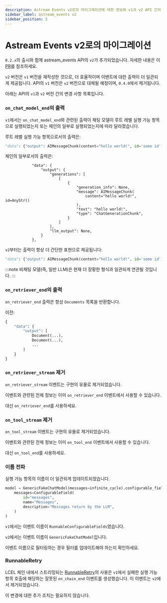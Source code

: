 ```yaml
---
description: Astream Events v2로의 마이그레이션에 대한 정보와 v1과 v2 API 간의 변경 사항을 설명합니다.
sidebar_label: astream_events v2
sidebar_position: 2
---
```


# Astream Events v2로의 마이그레이션

`0.2.x`의 출시와 함께 astream_events API의 `v2`가 추가되었습니다. 자세한 내용은 이 [PR](https://github.com/langchain-ai/langchain/pull/21638)를 참조하세요.

`v2` 버전은 `v1` 버전을 재작성한 것으로, 더 효율적이며 이벤트에 대한 출력이 더 일관되게 제공됩니다. API의 `v1` 버전은 `v2` 버전으로 대체될 예정이며, `0.4.0`에서 제거됩니다.

아래는 API의 `v1`과 `v2` 버전 간의 변경 사항 목록입니다.

### `on_chat_model_end`의 출력

`v1`에서는 `on_chat_model_end`와 관련된 출력이 채팅 모델이 루트 레벨 실행 가능 항목으로 실행되었는지 또는 체인의 일부로 실행되었는지에 따라 달라졌습니다.

루트 레벨 실행 가능 항목으로서의 출력은:

```python
"data": {"output": AIMessageChunk(content="hello world!", id='some id')}
```


체인의 일부로서의 출력은:

```
            "data": {
                "output": {
                    "generations": [
                        [
                            {
                                "generation_info": None,
                                "message": AIMessageChunk(
                                    content="hello world!", id=AnyStr()
                                ),
                                "text": "hello world!",
                                "type": "ChatGenerationChunk",
                            }
                        ]
                    ],
                    "llm_output": None,
                }
            },
```


`v2`부터는 출력이 항상 더 간단한 표현으로 제공됩니다:

```python
"data": {"output": AIMessageChunk(content="hello world!", id='some id')}
```


:::note
비채팅 모델(즉, 일반 LLM)은 현재 더 장황한 형식과 일관되게 연관될 것입니다.
:::

### `on_retriever_end`의 출력

`on_retriever_end` 출력은 항상 `Documents` 목록을 반환합니다.

이전:
```python
{
    "data": {
        "output": [
            Document(...),
            Document(...),
            ...
        ]
    }
}
```


### `on_retriever_stream` 제거

`on_retriever_stream` 이벤트는 구현의 유물로 제거되었습니다.

이벤트와 관련된 전체 정보는 이미 `on_retriever_end` 이벤트에서 사용할 수 있습니다.

대신 `on_retriever_end`를 사용하세요.

### `on_tool_stream` 제거

`on_tool_stream` 이벤트는 구현의 유물로 제거되었습니다.

이벤트와 관련된 전체 정보는 이미 `on_tool_end` 이벤트에서 사용할 수 있습니다.

대신 `on_tool_end`를 사용하세요.

### 이름 전파

실행 가능 항목의 이름이 더 일관되게 업데이트되었습니다.

```python
model = GenericFakeChatModel(messages=infinite_cycle).configurable_fields(
    messages=ConfigurableField(
        id="messages",
        name="Messages",
        description="Messages return by the LLM",
    )
)
```


`v1`에서는 이벤트 이름이 `RunnableConfigurableFields`였습니다.

`v2`에서는 이벤트 이름이 `GenericFakeChatModel`입니다.

이벤트 이름으로 필터링하는 경우 필터를 업데이트해야 하는지 확인하세요.

### RunnableRetry

LCEL 체인 내에서 스트리밍되는 [RunnableRetry](https://api.python.langchain.com/en/latest/runnables/langchain_core.runnables.retry.RunnableRetry.html)의 사용은 `v1`에서 실패한 실행 가능 항목 호출에 해당하는 잘못된 `on_chain_end` 이벤트를 생성했습니다. 이 이벤트는 `v2`에서 제거되었습니다.

이 변경에 대한 추가 조치는 필요하지 않습니다.